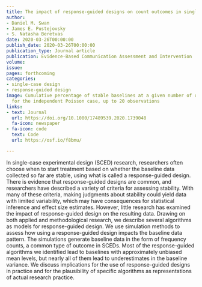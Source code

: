 ```yaml
---
title: The impact of response-guided designs on count outcomes in single-case experimental design baselines
author:
- Daniel M. Swan
- James E. Pustejovsky
- S. Natasha Beretvas
date: 2020-03-26T00:00:00
publish_date: 2020-03-26T00:00:00
publication_type: Journal article
publication: Evidence-Based Communication Assessment and Intervention
volume: 
issue: 
pages: forthcoming
categories:
- single-case design
- response-guided design
image: Cumulative percentage of stable baselines at a given number of observations
  for the independent Poisson case, up to 20 observations
links:
- text: Journal
  url: https://doi.org/10.1080/17489539.2020.1739048
  fa-icon: newspaper
- fa-icon: code
  text: Code
  url: https://osf.io/f8bmu/

---
```



In single-case experimental design (SCED) research, researchers often choose when to start treatment based on whether the baseline data collected so far are stable, using what is called a response-guided design. There is evidence that response-guided designs are common, and researchers have described a variety of criteria for assessing stability. With many of these criteria, making judgments about stability could yield data with limited variability, which may have consequences for statistical inference and effect size estimates. However, little research has examined the impact of response-guided design on the resulting data. Drawing on both applied and methodological research, we describe several algorithms as models for response-guided design. We use simulation methods to assess how using a response-guided design impacts the baseline data pattern. The simulations generate baseline data in the form of frequency counts, a common type of outcome in SCEDs. Most of the response-guided algorithms we identified lead to baselines with approximately unbiased mean levels, but nearly all of them lead to underestimates in the baseline variance. We discuss implications for the use of response-guided designs in practice and for the plausibility of specific algorithms as representations of actual research practice.

